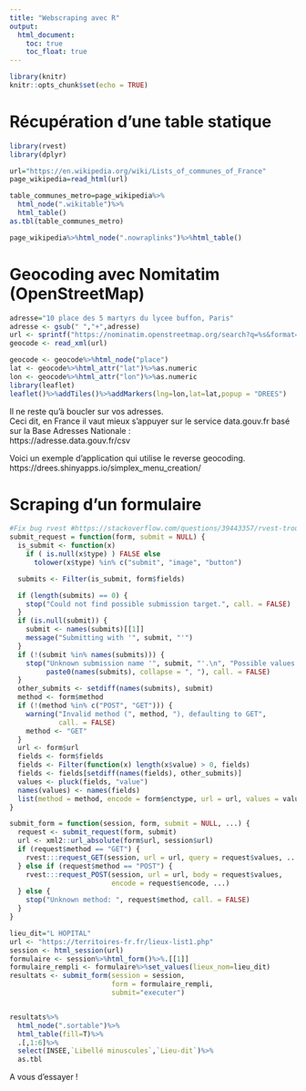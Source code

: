 ```yaml
---
title: "Webscraping avec R"
output: 
  html_document:
    toc: true
    toc_float: true
---
```


```r
library(knitr)
knitr::opts_chunk$set(echo = TRUE)
```

# Récupération d'une table statique
```r
library(rvest)
library(dplyr)
```


```r

url="https://en.wikipedia.org/wiki/Lists_of_communes_of_France"
page_wikipedia=read_html(url)

table_communes_metro=page_wikipedia%>%
  html_node(".wikitable")%>%
  html_table()
as.tbl(table_communes_metro)
```


```r


page_wikipedia%>%html_node(".nowraplinks")%>%html_table()

```




# Geocoding avec Nomitatim (OpenStreetMap)
```r
adresse="10 place des 5 martyrs du lycee buffon, Paris"
adresse <- gsub(" ","+",adresse)
url <- sprintf("https://nominatim.openstreetmap.org/search?q=%s&format=xml&polygon=1&addressdetails=1",adresse)
geocode <- read_xml(url)

geocode <- geocode%>%html_node("place")
lat <- geocode%>%html_attr("lat")%>%as.numeric
lon <- geocode%>%html_attr("lon")%>%as.numeric
library(leaflet)
leaflet()%>%addTiles()%>%addMarkers(lng=lon,lat=lat,popup = "DREES")
```

Il ne reste qu'à boucler sur vos adresses.<br>
Ceci dit, en France il vaut mieux s'appuyer sur le service data.gouv.fr basé sur la Base Adresses Nationale : <br>
https://adresse.data.gouv.fr/csv<br>

Voici un exemple d'application qui utilise le reverse geocoding.<br>
https://drees.shinyapps.io/simplex_menu_creation/<br>



# Scraping d'un formulaire


```r
#Fix bug rvest #https://stackoverflow.com/questions/39443357/rvest-trouble-post-submission/39515073#39515073
submit_request = function(form, submit = NULL) {
  is_submit <- function(x)
    if ( is.null(x$type) ) FALSE else
      tolower(x$type) %in% c("submit", "image", "button")

  submits <- Filter(is_submit, form$fields)

  if (length(submits) == 0) {
    stop("Could not find possible submission target.", call. = FALSE)
  }
  if (is.null(submit)) {
    submit <- names(submits)[[1]]
    message("Submitting with '", submit, "'")
  }
  if (!(submit %in% names(submits))) {
    stop("Unknown submission name '", submit, "'.\n", "Possible values: ", 
         paste0(names(submits), collapse = ", "), call. = FALSE)
  }
  other_submits <- setdiff(names(submits), submit)
  method <- form$method
  if (!(method %in% c("POST", "GET"))) {
    warning("Invalid method (", method, "), defaulting to GET", 
            call. = FALSE)
    method <- "GET"
  }
  url <- form$url
  fields <- form$fields
  fields <- Filter(function(x) length(x$value) > 0, fields)
  fields <- fields[setdiff(names(fields), other_submits)]
  values <- pluck(fields, "value")
  names(values) <- names(fields)
  list(method = method, encode = form$enctype, url = url, values = values)
}

submit_form = function(session, form, submit = NULL, ...) {
  request <- submit_request(form, submit)
  url <- xml2::url_absolute(form$url, session$url)
  if (request$method == "GET") {
    rvest:::request_GET(session, url = url, query = request$values, ...)
  } else if (request$method == "POST") {
    rvest:::request_POST(session, url = url, body = request$values, 
                         encode = request$encode, ...)
  } else {
    stop("Unknown method: ", request$method, call. = FALSE)
  }
}
```


```r
lieu_dit="L HOPITAL"
url <- "https://territoires-fr.fr/lieux-list1.php"
session <- html_session(url)
formulaire <- session%>%html_form()%>%.[[1]]
formulaire_rempli <- formulaire%>%set_values(lieux_nom=lieu_dit)
resultats <- submit_form(session = session,
                         form = formulaire_rempli,
                         submit="executer")


resultats%>%
  html_node(".sortable")%>%
  html_table(fill=T)%>%
  .[,1:6]%>%
  select(INSEE,`Libellé minuscules`,`Lieu-dit`)%>%
  as.tbl
```

A vous d'essayer !